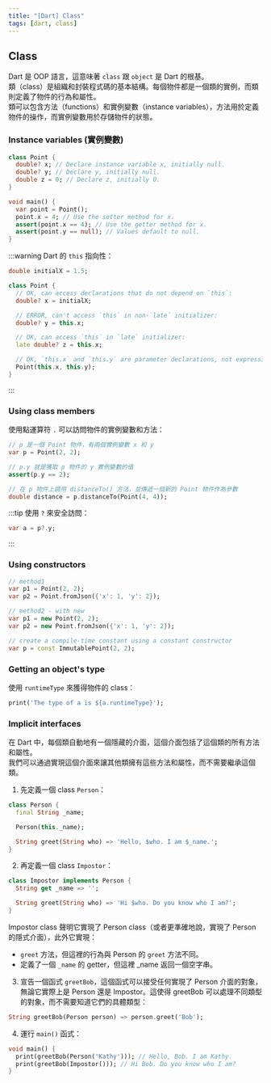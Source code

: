 ```yaml
---
title: "[Dart] Class"
tags: [dart, class]
---
```


## Class
Dart 是 OOP 語言，這意味著 `class` 跟 `object` 是 Dart 的根基。  
類（class）是組織和封裝程式碼的基本結構。每個物件都是一個類的實例，而類則定義了物件的行為和屬性。  
類可以包含方法（functions）和實例變數（instance variables），方法用於定義物件的操作，而實例變數用於存儲物件的狀態。

### Instance variables (實例變數)
```dart
class Point {
  double? x; // Declare instance variable x, initially null.
  double? y; // Declare y, initially null.
  double z = 0; // Declare z, initially 0.
}

void main() {
  var point = Point();
  point.x = 4; // Use the setter method for x.
  assert(point.x == 4); // Use the getter method for x.
  assert(point.y == null); // Values default to null.
}
```
:::warning
Dart 的 `this` 指向性：
```dart
double initialX = 1.5;

class Point {
  // OK, can access declarations that do not depend on `this`:
  double? x = initialX;

  // ERROR, can't access `this` in non-`late` initializer:
  double? y = this.x;

  // OK, can access `this` in `late` initializer:
  late double? z = this.x;

  // OK, `this.x` and `this.y` are parameter declarations, not expressions:
  Point(this.x, this.y);
}
```
:::

### Using class members
使用點運算符 `.` 可以訪問物件的實例變數和方法：
```dart
// p 是一個 Point 物件，有兩個實例變數 x 和 y
var p = Point(2, 2);

// p.y 就是獲取 p 物件的 y 實例變數的值
assert(p.y == 2);

// 在 p 物件上調用 distanceTo() 方法，並傳遞一個新的 Point 物件作為參數
double distance = p.distanceTo(Point(4, 4));
```
:::tip
使用 `?` 來安全訪問：
```dart
var a = p?.y;
```
:::

### Using constructors
```dart
// method1
var p1 = Point(2, 2);
var p2 = Point.fromJson({'x': 1, 'y': 2});

// method2 - with new
var p1 = new Point(2, 2);
var p2 = new Point.fromJson({'x': 1, 'y': 2});

// create a compile-time constant using a constant constructor
var p = const ImmutablePoint(2, 2);
```

### Getting an object's type
使用 `runtimeType` 來獲得物件的 class：
```dart
print('The type of a is ${a.runtimeType}');
```

### Implicit interfaces
在 Dart 中，每個類自動地有一個隱藏的介面，這個介面包括了這個類的所有方法和屬性。  
我們可以通過實現這個介面來讓其他類擁有這些方法和屬性，而不需要繼承這個類。

1. 先定義一個 class `Person`：
```dart
class Person {
  final String _name;

  Person(this._name);

  String greet(String who) => 'Hello, $who. I am $_name.';
}
```
2. 再定義一個 class `Impostor`：
```dart
class Impostor implements Person {
  String get _name => '';

  String greet(String who) => 'Hi $who. Do you know who I am?';
}
```
Impostor class 聲明它實現了 Person class（或者更準確地說，實現了 Person 的隱式介面），此外它實現：  
- `greet` 方法，但這裡的行為與 Person 的 `greet` 方法不同。
- 定義了一個 `_name` 的 getter，但這裡 _name 返回一個空字串。

3. 宣告一個函式 `greetBob`，這個函式可以接受任何實現了 Person 介面的對象，無論它實際上是 Person 還是 Impostor。這使得 greetBob 可以處理不同類型的對象，而不需要知道它們的具體類型：
```dart
String greetBob(Person person) => person.greet('Bob');
```

4. 運行 `main()` 函式：
```dart
void main() {
  print(greetBob(Person('Kathy'))); // Hello, Bob. I am Kathy.
  print(greetBob(Impostor())); // Hi Bob. Do you know who I am?
}
```